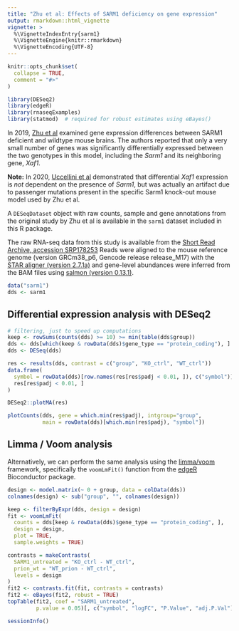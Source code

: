 ```yaml
---
title: "Zhu et al: Effects of SARM1 deficiency on gene expression"
output: rmarkdown::html_vignette
vignette: >
  %\VignetteIndexEntry{sarm1}
  %\VignetteEngine{knitr::rmarkdown}
  %\VignetteEncoding{UTF-8}
---
```


```r
knitr::opts_chunk$set(
  collapse = TRUE,
  comment = "#>"
)
```

```r
library(DESeq2)
library(edgeR)
library(rnaseqExamples)
library(statmod)  # required for robust estimates using eBayes()
```

In 2019, 
[Zhu et al](https://www.ncbi.nlm.nih.gov/pmc/articles/PMC6446871/)
examined gene expression differences between SARM1 deficient and wildtype 
mouse brains. The authors reported that only a very small number of genes was
significantly differentially expressed between the two genotypes in this model,
including the *Sarm1* and its neighboring gene, *Xaf1*. 

**Note:** In 2020,
[Uccellini et al](https://www.cell.com/cell-reports/fulltext/S2211-1247(20)30387-9)
demonstrated that differential *Xaf1* expression is _not_ dependent on the
presence of *Sarm1*, but was actually an artifact due to passenger mutations
present in the specific Sarm1 knock-out mouse model used by Zhu et al.

A `DESeqDataset` object with raw counts, sample and gene annotations from the
original study by Zhu et al is
available in the `sarm1` dataset included in this R package.

The raw RNA-seq data from this study is available from the
[Short Read Archive, accession SRP178253](https://www.ncbi.nlm.nih.gov/sra?term=SRP178253)
Reads were aligned to the mouse reference
genome (version GRCm38_p6, Gencode release release_M17) with the
[STAR aligner (version 2.7.1a)](https://pubmed.ncbi.nlm.nih.gov/23104886/)
and gene-level abundances were inferred from the BAM files using 
[salmon (version 0.13.1)](https://www.ncbi.nlm.nih.gov/pmc/articles/PMC5600148/).

```r
data("sarm1")
dds <- sarm1
```

## Differential expression analysis with DESeq2

```r
# filtering, just to speed up computations
keep <- rowSums(counts(dds) >= 10) >= min(table(dds$group))
dds <- dds[which(keep & rowData(dds)$gene_type == "protein_coding"), ]
dds <- DESeq(dds)
```

```r
res <- results(dds, contrast = c("group", "KO_ctrl", "WT_ctrl"))
data.frame(
  symbol = rowData(dds)[row.names(res[res$padj < 0.01, ]), c("symbol")],
  res[res$padj < 0.01, ]
)
```

```r
DESeq2::plotMA(res)
```

```r
plotCounts(dds, gene = which.min(res$padj), intgroup="group", 
           main = rowData(dds)[which.min(res$padj), "symbol"])
```

## Limma / Voom analysis

Alternatively, we can perform the same analysis using the 
[limma/voom](https://genomebiology.biomedcentral.com/articles/10.1186/gb-2014-15-2-r29)
framework, specifically the `voomLmFit()` function from the 
[edgeR](https://bioconductor.org/packages/release/bioc/html/edgeR.html)
Bioconductor package.

```r
design <- model.matrix(~ 0 + group, data = colData(dds))
colnames(design) <- sub("group", "", colnames(design))
```

```r
keep <- filterByExpr(dds, design = design)
fit <- voomLmFit(
  counts = dds[keep & rowData(dds)$gene_type == "protein_coding", ],
  design = design,
  plot = TRUE,
  sample.weights = TRUE)

contrasts = makeContrasts(
  SARM1_untreated = "KO_ctrl - WT_ctrl",
  prion_wt = "WT_prion - WT_ctrl",
  levels = design
)
fit2 <- contrasts.fit(fit, contrasts = contrasts)
fit2 <- eBayes(fit2, robust = TRUE)
topTable(fit2, coef = "SARM1_untreated",
         p.value = 0.05)[, c("symbol", "logFC", "P.Value", "adj.P.Val")]
```

```r
sessionInfo()
```